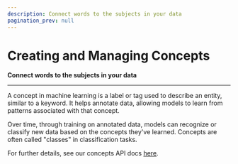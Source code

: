 ```yaml
---
description: Connect words to the subjects in your data
pagination_prev: null
---
```


# Creating and Managing Concepts

**Connect words to the subjects in your data**
<hr />

A concept in machine learning is a label or tag used to describe an entity, similar to a keyword. It helps annotate data, allowing models to learn from patterns associated with that concept. 

Over time, through training on annotated data, models can recognize or classify new data based on the concepts they've learned. Concepts are often called "classes" in classification tasks.

For further details, see our concepts API docs [here](https://docs.clarifai.com/api-guide/concepts/).


<DocCardList items={useCurrentSidebarCategory().items}/>